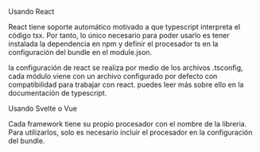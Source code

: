 <Subtitle>Usando React</Subtitle>

React tiene soporte automático motivado a que typescript interpreta
el código tsx. Por tanto, lo único necesario para poder usarlo es tener instalada la dependencia en npm y definir el procesador ts en la configuración del bundle en el module.json.

la configuración de react se realiza por medio de los archivos
.tsconfig, cada módulo viene con un archivo configurado por defecto con compatibilidad para trabajar con react. puedes leer más sobre ello en la documentación de typescript.

<Subtitle>Usando Svelte o Vue</Subtitle>

Cada framework tiene su propio procesador con el nombre
de la libreria. Para utilizarlos, solo es necesario incluir
el procesador en la configuración del bundle.
